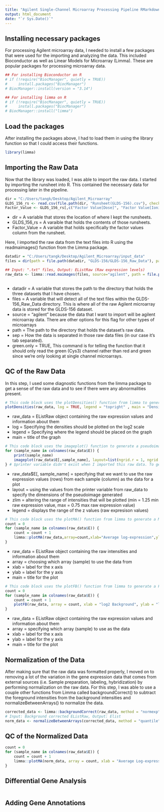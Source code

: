 ```yaml
---
title: "Agilent Single-Channel Microarray Processing Pipeline RMarkdown (GLDS-156)"
output: html_document
date: "`r Sys.Date()`"
---
```


## Installing necessary packages

For processing Agilent microarray data, I needed to install a few packages that were used for the importing and analyzing the data. 
This included Bioconductor as well as Linear Models for Microarray (Limma). These are popular packages for processing microarray data.

```r
## For installing Bioconductor on R
# if (!require("BiocManager", quietly = TRUE))
#     install.packages("BiocManager")
# BiocManager::install(version = "3.14")

## For installing limma on R
# if (!require("BiocManager", quietly = TRUE))
#     install.packages("BiocManager")
# BiocManager::install("limma")

```
## Load the packages
After installing the packages above, I had to load them in using the library function so that I could access their functions.
```r
library(limma)
```
## Importing the Raw Data
Now that the library was loaded, I was able to import the raw data. I started by importing the runsheet into R.
This contained the necessary data for processing later in the pipeline.
```r
dir = "C:/Users/tangk/Desktop/Agilent_Microarray"
GLDS_156_rs <- read.csv(file.path(dir, "Runsheet(GLDS-156).csv"), check.names = FALSE, fileEncoding = 'UTF-8-BOM') ## Outputs a dataframe
Factor_Value <- GLDS_156_rs[,c("Factor Value[Dose]", "Factor Value[Ionizing Radiation]")]
```
- dir = A variable that stores the location of where I kept the runsheets.
- GLDS_156_rs = A varaible that holds the contents of those runsheets.
- Factor_Value = A variable that holds specifically the factor values column from the runsheet.

Here, I imported the raw data from the text files into R using the readmaimages() function from the Limma package.
```r
datadir = "C:/Users/tangk/Desktop/Agilent_Microarray/input_data"
files = dir(path = file.path(datadir, "GLDS-156/GLDS-156_Raw_Data"), pattern="*\\.txt$")

## Input: ".txt" files, Output: EListRaw (Raw expression levels)
raw_data <- limma::read.maimages(files, source="agilent", path = file.path(datadir, "GLDS-156/GLDS-156_Raw_Data"), sep="\t", green.only = TRUE)
  
```
-   datadir = A variable that stores the path to the directory that holds the three datasets that I have chosen.
-   files = A variable that will detect all of the text files within the GLDS-156_Raw_Data directory. This is where all of the raw Agilent microarray data is stored for the GLDS-156 dataset.
-   source = "agilent" because the data that I want to import will be agilent microarray data. There are other options for this flag for other types of microarrays
-   path = The path to the directory that holds the dataset's raw data.
-   sep = How the data is separated in those raw data files (in our case it's tab separated).
-   green.only = TRUE, This command is for telling the function that it should only read the green (Cys3) channel rather than red and green since we're only looking at single channel microarrays.

## QC of the Raw Data

In this step, I used some diagnostic functions from the limma package to get a sense of the raw data and to see if there were any abnormalities present.

```r
# This code block uses the plotDensities() function from limma to generate a graph with the raw intensities vs. density 
plotDensities(raw_data, log = TRUE, legend = "topright" , main = "Density of raw expression values for multiple arrays")
```

- raw_data = EListRaw object containing the raw expression values and information about them
- log = Specifying the densities should be plotted on the log2 scale
- legend = Specifying where the legend should be placed on the graph
- main = title of the graph

```r
# This code block uses the imageplot() function to generate a pseudoimage for each sample to allow the user to look for any spatial abnormalities in the expressions on the chip.
for (sample_name in colnames(raw_data$E)) {
    print(sample_name)
	imageplot(raw_data$E[,sample_name], layout=list(ngrid.r = 1, ngrid.c = 1, nspot.r = 549 , nspot.c = 82), zlim = c((1.25*min(raw_data$E[,sample_name])),(0.75*max(raw_data$E[,sample_name]))), legend = TRUE)
} # $printer variable didn't exist when I imported this raw data. To get that grid, I just looked up factors of the # of rows and entered in a random number (I tried 2 different factors and they both worked)
```

- raw_data$E[, sample_name] = specifying that we want to use the raw expression values (rows) from each sample (column) as the data for a plot
- layout = using the values from the printer variable from raw_data to specify the dimensions of the pseudoimage generated
- zlim = altering the range of intensities that will be plotted (min = 1.25 min raw expression value, max = 0.75 max raw expression value)
- legend = displays the range of the z values (raw expresison values) 

```r
# This code block uses the plotMA() function from limma to generate a MA plot for each of the samples. 
count = 0
for (sample_name in colnames(raw_data$E)) {
    count = count + 1
    limma::plotMA(raw_data,array=count,xlab="Average log-expression",ylab="Expression log-ratio(this sample vs. others)", main = sample_name)
}
```

- raw_data = EListRaw object containing the raw intensities and information about them
- array = choosing which array (sample) to use the data from
- xlab = label for the x axis
- ylab = label for the y axis
- main = title for the plot

```r
# This code block uses the plotFB() function from limma to generate a FB plot to compare the foreground and background intensities in each sample. 
count = 0
for (sample_name in colnames(raw_data$E)) {
    count = count + 1
    plotFB(raw_data, array = count, xlab = "log2 Background", ylab = "log2 Foreground", main = sample_name) 
}
```

- raw_data = EListRaw object containing the raw expression values and information about them
- array = specifying which array (sample) to use as the data
- xlab = label for the x axis
- ylab = label for the y axis
- main = title for the plot

## Normalization of the Data
After making sure that the raw data was formatted properly,
I moved on to removing a lot of the variation in the gene expression data
that comes from external sources (i.e. Sample preparation, labeling, hybridization)
by performing normalization on the raw data. For this step, I was able to use a couple other
functions from Limma called backgroundCorrect() to subtract the foreground intensities
from the background intensities and normalizeBetweenArrays() to normalize the data. 

```r
corrected_data <- limma::backgroundCorrect(raw_data, method = "normexp", verbose=TRUE)
# Input: Background corrected EListRaw, Output: Elist
norm_data <- normalizeBetweenArrays(corrected_data, method = "quantile")  
```

## QC of the Normalized Data

```r
count = 0 
for (sample_name in colnames(raw_data$E)) {
    count = count + 1
    limma::plotMA(norm_data, array = count, xlab = "Average Log-expression", ylab = "Expression Log-ratio (this sample vs. others)", main = sample_name)
}
```

## Differential Gene Analysis

```r

```

## Adding Gene Annotations

```r

```